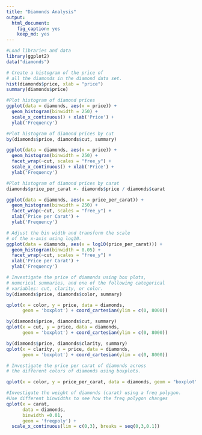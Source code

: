 ```yaml
---
title: "Diamonds Analysis"
output:
  html_document:
    fig_caption: yes
    keep_md: yes
---
```


```r
#Load libraries and data
library(ggplot2)
data("diamonds")

# Create a histogram of the price of
# all the diamonds in the diamond data set.
hist(diamonds$price, xlab = "price")
summary(diamonds$price)

#Plot histogram of diamond prices
ggplot(data = diamonds, aes(x = price)) + 
  geom_histogram(binwidth = 250) + 
  scale_x_continuous() + xlab('Price') + 
  ylab('Frequency')

#Plot histogram of diamond prices by cut
by(diamonds$price, diamonds$cut, summary)

ggplot(data = diamonds, aes(x = price)) + 
  geom_histogram(binwidth = 250) + 
  facet_wrap(~cut, scales = "free_y") + 
  scale_x_continuous() + xlab('Price') + 
  ylab('Frequency')

#Plot histogram of diamond prices by carat
diamonds$price_per_carat <- diamonds$price / diamonds$carat

ggplot(data = diamonds, aes(x = price_per_carat)) + 
  geom_histogram(binwidth = 250) + 
  facet_wrap(~cut, scales = "free_y") + 
  xlab('Price per Carat') + 
  ylab('Frequency')

# Adjust the bin width and transform the scale
# of the x-axis using log10.
ggplot(data = diamonds, aes(x = log10(price_per_carat))) + 
  geom_histogram(binwidth = 0.05) + 
  facet_wrap(~cut, scales = "free_y") + 
  xlab('Price per Carat') + 
  ylab('Frequency')

# Investigate the price of diamonds using box plots,
# numerical summaries, and one of the following categorical
# variables: cut, clarity, or color.
by(diamonds$price, diamonds$color, summary)

qplot(x = color, y = price, data = diamonds,
      geom = 'boxplot') + coord_cartesian(ylim = c(0, 8000))

by(diamonds$price, diamonds$cut, summary)
qplot(x = cut, y = price, data = diamonds,
      geom = 'boxplot') + coord_cartesian(ylim = c(0, 8000))

by(diamonds$price, diamonds$clarity, summary)
qplot(x = clarity, y = price, data = diamonds,
      geom = 'boxplot') + coord_cartesian(ylim = c(0, 8000))

# Investigate the price per carat of diamonds across
# the different colors of diamonds using boxplots.

qplot(x = color, y = price_per_carat, data = diamonds, geom = "boxplot") + coord_cartesian(ylim = c(0,6000))

#Investigate the weight of diamonds (carat) using a freq polygon. 
#Use different binwidths to see how the freq polygon changes
qplot(x = carat, 
      data = diamonds, 
      binwidth =0.01, 
      geom = 'freqpoly') + 
  scale_x_continuous(lim = c(0,3), breaks = seq(0,3,0.1))



```


